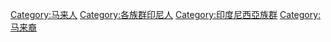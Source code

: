 [[Category:马来人|Category:马来人]]
[[Category:各族群印尼人|Category:各族群印尼人]]
[[Category:印度尼西亞族群|Category:印度尼西亞族群]]
[[Category:马来裔|Category:马来裔]]